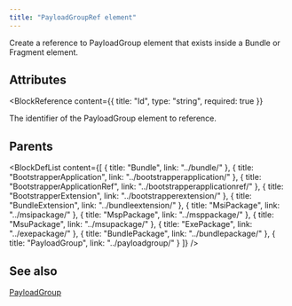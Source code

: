 ```yaml
---
title: "PayloadGroupRef element"
---
```



Create a reference to PayloadGroup element that exists inside a Bundle or Fragment element.


## Attributes

<BlockWrapper>

  <BlockReference
    content={{
      title: "Id",
      type: "string",
      required: true
    }}
  >
  The identifier of the PayloadGroup element to reference.
  </BlockReference>

</BlockWrapper>


## Parents

<BlockDefList content={[
    {
      title: "Bundle",
      link: "../bundle/"
    },
    {
      title: "BootstrapperApplication",
      link: "../bootstrapperapplication/"
    },
    {
      title: "BootstrapperApplicationRef",
      link: "../bootstrapperapplicationref/"
    },
    {
      title: "BootstrapperExtension",
      link: "../bootstrapperextension/"
    },
    {
      title: "BundleExtension",
      link: "../bundleextension/"
    },
    {
      title: "MsiPackage",
      link: "../msipackage/"
    },
    {
      title: "MspPackage",
      link: "../msppackage/"
    },
    {
      title: "MsuPackage",
      link: "../msupackage/"
    },
    {
      title: "ExePackage",
      link: "../exepackage/"
    },
    {
      title: "BundlePackage",
      link: "../bundlepackage/"
    },
    {
      title: "PayloadGroup",
      link: "../payloadgroup/"
    }
  ]}
/>

## See also
[PayloadGroup](../payloadgroup/)